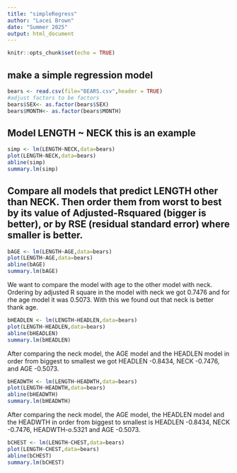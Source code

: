 ```yaml
---
title: "simpleRegress"
author: "Lacei Brown"
date: "Summer 2025"
output: html_document
---
```


```r
knitr::opts_chunk$set(echo = TRUE)
```

## make a simple regression model

```r
bears <- read.csv(file="BEARS.csv",header = TRUE)
#adjust factors to be factors
bears$SEX<- as.factor(bears$SEX)
bears$MONTH<- as.factor(bears$MONTH)
```

## Model LENGTH ~ NECK  this is an example  

```r
simp <- lm(LENGTH~NECK,data=bears)
plot(LENGTH~NECK,data=bears)
abline(simp)
summary.lm(simp)
```


## Compare all models that predict LENGTH other than NECK. Then order them from worst to best by its value of Adjusted-Rsquared (bigger is better), or by RSE (residual standard error) where smaller is better. 

```r
bAGE <- lm(LENGTH~AGE,data=bears)
plot(LENGTH~AGE,data=bears)
abline(bAGE)
summary.lm(bAGE)
```

We want to compare the model with age to the other model with neck. Ordering by adjusted R square in the model with neck we got 0.7476 and for rhe age model it was 0.5073. With this we found out that neck is better thank age.  

```r
bHEADLEN <- lm(LENGTH~HEADLEN,data=bears)
plot(LENGTH~HEADLEN,data=bears)
abline(bHEADLEN)
summary.lm(bHEADLEN)
```

After comparing the neck model, the AGE model and the HEADLEN model in order from biggest to smallest we got HEADLEN -0.8434, NECK -0.7476, and AGE -0.5073.

```r
bHEADWTH <- lm(LENGTH~HEADWTH,data=bears)
plot(LENGTH~HEADWTH,data=bears)
abline(bHEADWTH)
summary.lm(bHEADWTH)
```

After comparing the neck model, the AGE model, the HEADLEN model and the HEADWTH in order from biggest to smallest is HEADLEN -0.8434, NECK -0.7476, HEADWTH-o.5321 and AGE -0.5073.

```r
bCHEST <- lm(LENGTH~CHEST,data=bears)
plot(LENGTH~CHEST,data=bears)
abline(bCHEST)
summary.lm(bCHEST)
```



